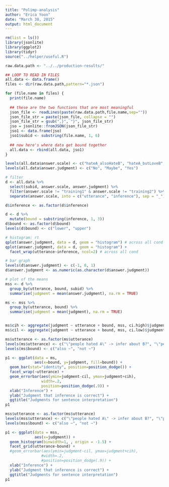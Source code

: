 ```yaml
---
title: "Polimp-analysis"
author: "Erica Yoon"
date: "March 30, 2015"
output: html_document
---
```


```r
rm(list = ls())
library(jsonlite)
library(ggplot2)
library(tidyr)
source("../helper/useful.R")

raw.data.path <- "../../production-results/"

## LOOP TO READ IN FILES
all.data <- data.frame()
files <- dir(raw.data.path,pattern="*.json")

for (file.name in files) {
  print(file.name)
  
  ## these are the two functions that are most meaningful
  json_file <- readLines(paste(raw.data.path,file.name,sep=""))
  json_file_str = paste(json_file, collapse = "")
  json_file_str = gsub(",}", "}", json_file_str)
  jso = jsonlite::fromJSON(json_file_str)
  jso1 <- data.frame(jso)
  jso1$subid <- substring(file.name, 1, 6)
  
  ## now here's where data get bound together
  all.data <- rbind(all.data, jso1)
}

levels(all.data$answer.scale) <- c("hateA_alsoHateB", "hateA_butLoveB", "loveA_butHateB", "loveA_alsoLoveB", "someHate_alsoAllHate", "someHate_butNotAllHate", "someLove_butNotAllLove", "someLove_alsoAllLove", "training1", "training2")
levels(all.data$answer.judgment) <- c("No", "Maybe", "Yes")

# filter
d <- all.data %>%
  select(subid, answer.scale, answer.judgment) %>%
  filter(answer.scale != "training1" & answer.scale != "training2") %>%
  separate(answer.scale, into = c("utterance", "inference"), sep = "_") 

d$inference <- as.factor(d$inference)

d <- d %>%
  mutate(bound = substring(inference, 1, 3))
d$bound <- as.factor(d$bound)
levels(d$bound) <- c("lower", "upper")

# histogram: rt
qplot(answer.judgment, data = d, geom = "histogram") # across all cond
qplot(answer.judgment, data = d, geom = "histogram") +
  facet_wrap(utterance~inference, ncol=2) # across all cond

# bar graph
levels(d$answer.judgment) <- c(-1, 0, 1)
d$answer.judgment <- as.numeric(as.character(d$answer.judgment))

# plot of the means
mss <- d %>% 
  group_by(utterance, bound, subid) %>%  
  summarise(judgment = mean(answer.judgment), na.rm = TRUE)

ms <- mss %>% 
  group_by(utterance, bound) %>%
  summarise(judgment = mean(judgment), na.rm = TRUE)


ms$cih <- aggregate(judgment ~ utterance + bound, mss, ci.high)$judgment
ms$cil <- aggregate(judgment ~ utterance + bound, mss, ci.low)$judgment

ms$utterance <- as.factor(ms$utterance)
levels(ms$utterance) <- c("\"people hated A\" -> infer about B?", "\"people loved A\" -> infer about B?", "\"some hated A\" -> infer about all?", "\"some loved A\" -> infer about all?")
levels(ms$bound) <- c("also ~", "not ~")

p1 <- ggplot(data = ms,
             aes(x=bound, y=judgment, fill=bound)) +
  geom_bar(stat="identity", position=position_dodge()) +
  facet_wrap(~utterance) +
  geom_errorbar(aes(ymin=judgment-cil, ymax=judgment+cih),
                width=.2,
                position=position_dodge(.9)) +
  xlab("Inference") + 
  ylab("Judgment that inference is correct") +
  ggtitle("Judgments for sentence interpretation")
p1

mss$utterance <- as.factor(ms$utterance)
levels(mss$utterance) <- c("\"people hated A\" -> infer about B?", "\"people loved A\" -> infer about B?", "\"some hated A\" -> infer about all?", "\"some loved A\" -> infer about all?")
levels(mss$bound) <- c("also ~", "not ~")

p1 <- ggplot(data = mss,
             aes(x=judgment)) +
  geom_histogram(binwidth=1, , origin = -1.5) +
  facet_grid(utterance~bound) +
  #geom_errorbar(aes(ymin=judgment-cil, ymax=judgment+cih),
                #width=.2,
                #position=position_dodge(.9)) +
  xlab("Inference") + 
  ylab("Judgment that inference is correct") +
  ggtitle("Judgments for sentence interpretation")
p1





```